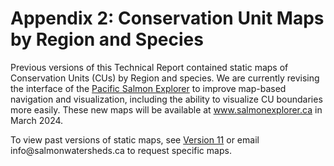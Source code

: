 # Appendix 2: Conservation Unit Maps by Region and Species {#appendix-2 .unnumbered}

Previous versions of this Technical Report contained static maps of Conservation Units (CUs) by Region and species. We are currently revising the interface of the [Pacific Salmon Explorer](https://www.salmonexplorer.ca) to improve map-based navigation and visualization, including the ability to visualize CU boundaries more easily. These new maps will be available at [www.salmonexplorer.ca](https://www.salmonexplorer.ca) in March 2024. 

To view past versions of static maps, see [Version 11](https://salmonwatersheds.ca/document_library_files/lib_475.pdf) or email info@salmonwatersheds.ca to request specific maps. 